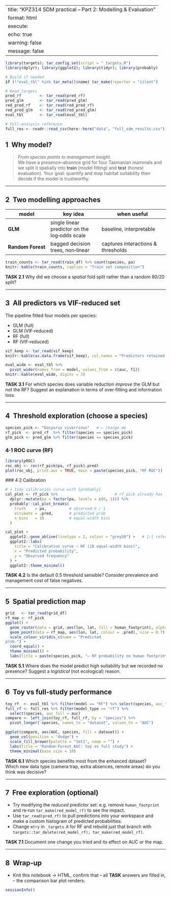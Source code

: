 
---
title: "KPZ314 SDM practical – Part 2: Modelling & Evaluation"
format: html
execute:
  echo: true
  warning: false
  message: false
---

```r
library(targets); tar_config_set(script = "_targets.R")
library(dplyr); library(ggplot2); library(tidyr); library(probably)

# Build if needed
if (!"eval_tbl" %in% tar_meta()$name) tar_make(reporter = "silent")

# Read targets
pred_rf        <- tar_read(pred_rf)
pred_glm       <- tar_read(pred_glm)
red_pred_rf    <- tar_read(red_pred_rf)
red_pred_glm   <- tar_read(red_pred_glm)
eval_tbl       <- tar_read(eval_tbl)

# Full-analysis reference
full_res <- readr::read_csv(here::here("data", "full_sdm_results.csv"))
```

## 1  Why model?

> *From species points to management insight.*  
We have a presence–absence grid for four Tasmanian mammals and we split it
spatially into **train** (model fitting) and **test** (honest evaluation).
Your goal: quantify and map habitat suitability then decide if the model is
trustworthy.

---

## 2  Two modelling approaches

| model | key idea | when useful |
|-------|----------|-------------|
| **GLM** | single linear predictor on the log‑odds scale | baseline, interpretable |
| **Random Forest** | bagged decision trees, non‑linear | captures interactions & thresholds |

```r
train_counts <- tar_read(train_df) %>% count(species, pa)
knitr::kable(train_counts, caption = "Train set composition")
```

**TASK 2.1** Why did we choose a *spatial* fold split rather than a random 80/20
split?

---

## 3  All predictors vs VIF‑reduced set

The pipeline fitted four models per species:

* GLM (full)   
* GLM (VIF‑reduced)  
* RF (full)  
* RF (VIF‑reduced)

```r
vif_keep <- tar_read(vif_keep)
knitr::kable(as.data.frame(vif_keep), col.names = "Predictors retained after VIF < 5")
```

```r
eval_wide <- eval_tbl %>%
  pivot_wider(names_from = model, values_from = c(auc, f1))
knitr::kable(eval_wide, digits = 3)
```

**TASK 3.1** For which species does variable reduction *improve* the GLM but not the
RF?  Suggest an explanation in terms of over‑fitting and information loss.

---

## 4  Threshold exploration (choose a species)

```r
species_pick <- "Dasyurus viverrinus"   # ← change me
rf_pick  <- pred_rf  %>% filter(species == species_pick)
glm_pick <- pred_glm %>% filter(species == species_pick)
```

### 4·1 ROC curve (RF)

```r
library(pROC)
roc_obj <- roc(rf_pick$pa, rf_pick$.pred)
plot(roc_obj, print.auc = TRUE, main = paste(species_pick, "RF ROC"))
```

### 4·2 Calibration

```r
# ⬇︎ tidy calibration curve with {probably}
cal_plot <- rf_pick %>%                         # rf_pick already has .pred
  dplyr::mutate(pa = factor(pa, levels = c(0, 1))) %>% 
  probably::cal_plot_breaks(
    truth    = pa,          # observed 0 / 1
    estimate = .pred,       # predicted prob
    n_bins   = 10           # equal-width bins
  )

cal_plot +
  ggplot2::geom_abline(linetype = 2, colour = "grey50") +   # 1:1 reference
  ggplot2::labs(
    title = "Calibration curve – RF (10 equal-width bins)",
    x = "Predicted probability",
    y = "Observed frequency"
  ) +
  ggplot2::theme_minimal()
```

**TASK 4.2** Is the default 0.5 threshold sensible?  Consider prevalence and
management cost of false negatives.

---

## 5  Spatial prediction map

```r
grid   <- tar_read(grid_df)
rf_map <- rf_pick
ggplot() +
  geom_raster(data = grid, aes(lon, lat, fill = human_footprint), alpha = 0.4) +
  geom_point(data = rf_map, aes(lon, lat, colour = .pred), size = 0.7) +
  scale_colour_viridis_c(name = "Predicted
prob.") +
  coord_equal() +
  theme_minimal() +
  labs(title = paste(species_pick, "– RF probability on human footprint backdrop"))
```

**TASK 5.1** Where does the model predict high suitability but we recorded no
presence?  Suggest a *logistical* (not ecological) reason.

---

## 6  Toy vs full‑study performance

```r
toy_rf  <- eval_tbl %>% filter(model == "RF") %>% select(species, auc_toy = auc)
full_rf <- full_res %>% filter(model_type == "rf") %>%
  select(species, auc_full = auc)
compare <- left_join(toy_rf, full_rf, by = "species") %>%
  pivot_longer(-species, names_to = "dataset", values_to = "AUC")

ggplot(compare, aes(AUC, species, fill = dataset)) +
  geom_col(position = "dodge") +
  scale_fill_brewer(palette = "Set1", name = "") +
  labs(title = "Random‑Forest AUC: toy vs full study") +
  theme_minimal(base_size = 10)
```

**TASK 6.1** Which species benefits most from the enhanced dataset?  
Which new data type (camera trap, extra absences, remote areas) do you think
was decisive?

---

## 7  Free exploration (optional)

* Try modifying the *reduced* predictor set: e.g. remove `human_footprint`
  and re‑run `tar_make(red_model_rf)` to see the impact.  
* Use `tar_read(pred_rf)` to pull predictions into your workspace and make a
  custom histogram of predicted probabilities.  
* Change `mtry` in `_targets.R` for RF and rebuild just that branch with  
  `targets::tar_delete(red_model_rf); tar_make(red_model_rf)`.

**TASK 7.1** Document one change you tried and its effect on AUC or the map.

---

## 8  Wrap‑up

* Knit this notebook → HTML, confirm that
  – all **TASK** answers are filled in,   
  – the comparison bar plot renders.  

```r
sessionInfo()
```
